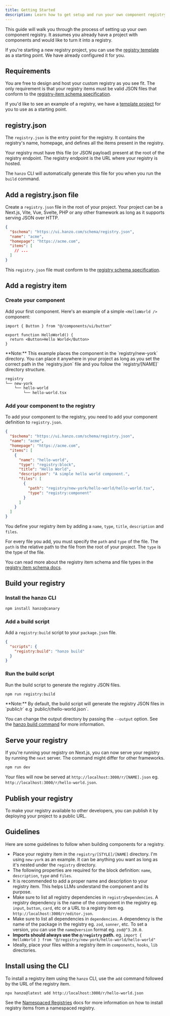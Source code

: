 ```yaml
---
title: Getting Started
description: Learn how to get setup and run your own component registry.
---
```


This guide will walk you through the process of setting up your own component registry. It assumes you already have a project with components and would like to turn it into a registry.

If you're starting a new registry project, you can use the [registry template](https://github.com/hanzo-ui/registry-template) as a starting point. We have already configured it for you.

## Requirements

You are free to design and host your custom registry as you see fit. The only requirement is that your registry items must be valid JSON files that conform to the [registry-item schema specification](/docs/registry/registry-item-json).

If you'd like to see an example of a registry, we have a [template project](https://github.com/hanzo-ui/registry-template) for you to use as a starting point.

## registry.json

The `registry.json` is the entry point for the registry. It contains the registry's name, homepage, and defines all the items present in the registry.

Your registry must have this file (or JSON payload) present at the root of the registry endpoint. The registry endpoint is the URL where your registry is hosted.

The `hanzo` CLI will automatically generate this file for you when you run the `build` command.

## Add a registry.json file

Create a `registry.json` file in the root of your project. Your project can be a Next.js, Vite, Vue, Svelte, PHP or any other framework as long as it supports serving JSON over HTTP.

```json title="registry.json" showLineNumbers
{
  "$schema": "https://ui.hanzo.com/schema/registry.json",
  "name": "acme",
  "homepage": "https://acme.com",
  "items": [
    // ...
  ]
}
```

This `registry.json` file must conform to the [registry schema specification](/docs/registry/registry-json).

## Add a registry item

### Create your component

Add your first component. Here's an example of a simple `<HelloWorld />` component:

```tsx title="registry/new-york/hello-world/hello-world.tsx" showLineNumbers
import { Button } from "@/components/ui/button"

export function HelloWorld() {
  return <Button>Hello World</Button>
}
```

<Callout className="mt-6">
  **Note:** This example places the component in the `registry/new-york`
  directory. You can place it anywhere in your project as long as you set the
  correct path in the `registry.json` file and you follow the `registry/[NAME]`
  directory structure.
</Callout>

```txt
registry
└── new-york
    └── hello-world
        └── hello-world.tsx
```

### Add your component to the registry

To add your component to the registry, you need to add your component definition to `registry.json`.

```json title="registry.json" showLineNumbers {6-17}
{
  "$schema": "https://ui.hanzo.com/schema/registry.json",
  "name": "acme",
  "homepage": "https://acme.com",
  "items": [
    {
      "name": "hello-world",
      "type": "registry:block",
      "title": "Hello World",
      "description": "A simple hello world component.",
      "files": [
        {
          "path": "registry/new-york/hello-world/hello-world.tsx",
          "type": "registry:component"
        }
      ]
    }
  ]
}
```

You define your registry item by adding a `name`, `type`, `title`, `description` and `files`.

For every file you add, you must specify the `path` and `type` of the file. The `path` is the relative path to the file from the root of your project. The `type` is the type of the file.

You can read more about the registry item schema and file types in the [registry item schema docs](/docs/registry/registry-item-json).

## Build your registry

### Install the hanzo CLI

```bash
npm install hanzo@canary
```

### Add a build script

Add a `registry:build` script to your `package.json` file.

```json title="package.json" showLineNumbers
{
  "scripts": {
    "registry:build": "hanzo build"
  }
}
```

### Run the build script

Run the build script to generate the registry JSON files.

```bash
npm run registry:build
```

<Callout className="mt-6">
  **Note:** By default, the build script will generate the registry JSON files
  in `public/r` e.g `public/r/hello-world.json`.

You can change the output directory by passing the `--output` option. See the [hanzo build command](/docs/cli#build) for more information.

</Callout>

## Serve your registry

If you're running your registry on Next.js, you can now serve your registry by running the `next` server. The command might differ for other frameworks.

```bash
npm run dev
```

Your files will now be served at `http://localhost:3000/r/[NAME].json` eg. `http://localhost:3000/r/hello-world.json`.

## Publish your registry

To make your registry available to other developers, you can publish it by deploying your project to a public URL.

## Guidelines

Here are some guidelines to follow when building components for a registry.

- Place your registry item in the `registry/[STYLE]/[NAME]` directory. I'm using `new-york` as an example. It can be anything you want as long as it's nested under the `registry` directory.
- The following properties are required for the block definition: `name`, `description`, `type` and `files`.
- It is recommended to add a proper name and description to your registry item. This helps LLMs understand the component and its purpose.
- Make sure to list all registry dependencies in `registryDependencies`. A registry dependency is the name of the component in the registry eg. `input`, `button`, `card`, etc or a URL to a registry item eg. `http://localhost:3000/r/editor.json`.
- Make sure to list all dependencies in `dependencies`. A dependency is the name of the package in the registry eg. `zod`, `sonner`, etc. To set a version, you can use the `name@version` format eg. `zod@^3.20.0`.
- **Imports should always use the `@/registry` path.** eg. `import { HelloWorld } from "@/registry/new-york/hello-world/hello-world"`
- Ideally, place your files within a registry item in `components`, `hooks`, `lib` directories.

## Install using the CLI

To install a registry item using the `hanzo` CLI, use the `add` command followed by the URL of the registry item.

```bash
npx hanzo@latest add http://localhost:3000/r/hello-world.json
```

See the [Namespaced
Registries](/docs/registry/namespace) docs for more information on
how to install registry items from a namespaced registry.
